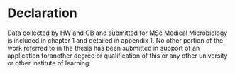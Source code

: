 # Declaration {.unnumbered}

Data collected by HW and CB and submitted for MSc Medical Microbiology is included in chapter 1 and detailed in appendix 1. No other portion of the work referred to in the thesis has been submitted in support of an application foranother degree or qualification of this or any other university or other institute of learning.